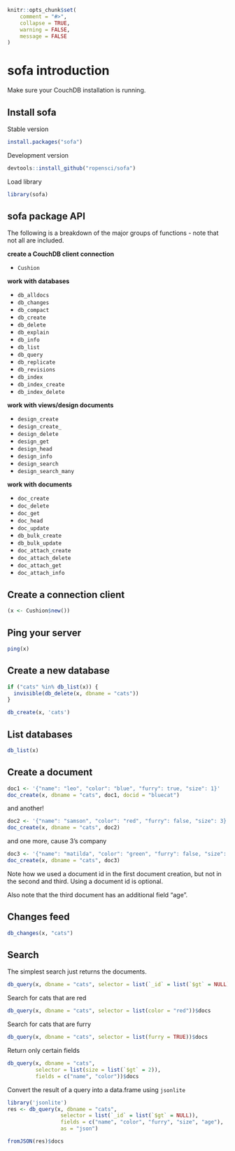 <!--
%\VignetteEngine{knitr}
%\VignetteIndexEntry{sofa introduction}
%\VignetteEncoding{UTF-8}
-->

```r
knitr::opts_chunk$set(
	comment = "#>",
	collapse = TRUE,
	warning = FALSE,
	message = FALSE
)
```

sofa introduction
=========

Make sure your CouchDB installation is running.

## Install sofa

Stable version

```r
install.packages("sofa")
```

Development version

```r
devtools::install_github("ropensci/sofa")
```

Load library

```r
library(sofa)
```

## sofa package API

The following is a breakdown of the major groups of functions - note that not all are included.

__create a CouchDB client connection__

* `Cushion`

__work with databases__

* `db_alldocs`
* `db_changes`
* `db_compact`
* `db_create`
* `db_delete`
* `db_explain`
* `db_info`
* `db_list`
* `db_query`
* `db_replicate`
* `db_revisions`
* `db_index`
* `db_index_create`
* `db_index_delete`

__work with views/design documents__

* `design_create`
* `design_create_`
* `design_delete`
* `design_get`
* `design_head`
* `design_info`
* `design_search`
* `design_search_many`

__work with documents__

* `doc_create`
* `doc_delete`
* `doc_get`
* `doc_head`
* `doc_update`
* `db_bulk_create`
* `db_bulk_update`
* `doc_attach_create`
* `doc_attach_delete`
* `doc_attach_get`
* `doc_attach_info`

## Create a connection client

```r
(x <- Cushion$new())
```

## Ping your server

```r
ping(x)
```

## Create a new database

```r
if ("cats" %in% db_list(x)) {
  invisible(db_delete(x, dbname = "cats"))
}
```

```r
db_create(x, 'cats')
```

## List databases

```r
db_list(x)
```

## Create a document

```r
doc1 <- '{"name": "leo", "color": "blue", "furry": true, "size": 1}'
doc_create(x, dbname = "cats", doc1, docid = "bluecat")
```

and another!

```r
doc2 <- '{"name": "samson", "color": "red", "furry": false, "size": 3}'
doc_create(x, dbname = "cats", doc2)
```

and one more, cause 3's company

```r
doc3 <- '{"name": "matilda", "color": "green", "furry": false, "size": 5, "age": 2}'
doc_create(x, dbname = "cats", doc3)
```

Note how we used a document id in the first document creation, but
not in the second and third. Using a document id is optional.

Also note that the third document has an additional field "age".

## Changes feed

```r
db_changes(x, "cats")
```

## Search

The simplest search just returns the documents.

```r
db_query(x, dbname = "cats", selector = list(`_id` = list(`$gt` = NULL)))$docs
```

Search for cats that are red

```r
db_query(x, dbname = "cats", selector = list(color = "red"))$docs
```

Search for cats that are furry

```r
db_query(x, dbname = "cats", selector = list(furry = TRUE))$docs
```

Return only certain fields

```r
db_query(x, dbname = "cats",
         selector = list(size = list(`$gt` = 2)),
         fields = c("name", "color"))$docs
```

Convert the result of a query into a data.frame using `jsonlite`

```r
library('jsonlite')
res <- db_query(x, dbname = "cats",
                 selector = list(`_id` = list(`$gt` = NULL)),
                 fields = c("name", "color", "furry", "size", "age"),
                 as = "json")

fromJSON(res)$docs
```


